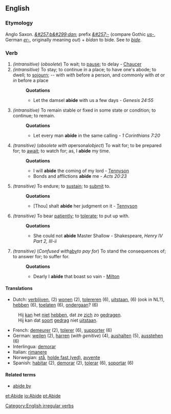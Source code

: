 ==English==
===Etymology===
Anglo Saxon. ''[[&#257;b&#299;dan]]''; prefix ''[[&#257;-]]'' (compare Gothic ''[[us-]]'', German ''[[er-]]'', originally meaning ''out'') + ''b&#299;dan'' to bide. See ''to [[bide]]''.

===Verb===
{{irregverb|abide|[[abides]]|[[abode]]''',''' [[abided]]''', or, formerly,''' [[abid]]|[[abode]]''',''' [[abided]]''', or, formerly,''' [[abid]]|[[abiding]]}}
#''(intransitive)'' (''obsolete'') To wait; to [[pause]]; to delay - [[Chaucer]]
#''(intransitive)'' To stay; to continue in a place; to have one's abode; to dwell; to [[sojourn]]; -- with ''with'' before a person, and commonly with ''at'' or ''in'' before a place
#:'''Quotations'''
#:*Let the damsel '''abide''' with us a few days -  ''Genesis 24:55''
#''(intransitive)'' To remain stable or fixed in some state or condition; to continue; to remain.
#:'''Quotations'''
#:*Let every man '''abide''' in the same calling - ''1 Corinthians 7:20''
#''(transitive)'' (''obsolete with a ''personal'' object'') To wait for; to be prepared for; to [[await]]; to watch for; as, I '''abide''' my time.
#:'''Quotations'''
#:*I will '''abide''' the coming of my lord - [[Tennyson]]
#:*Bonds and afflictions '''abide''' me - ''Acts 20:23''
#''(transitive)'' To endure; to [[sustain]]; to [[submit]] to.
#:'''Quotations'''
#:*[Thou] shalt '''abide''' her judgment on it - [[Tennyson]]
#''(transitive)'' To bear [[patiently]]; to [[tolerate]]; to put up with.
#:'''Quotations'''
#:*She could not '''abide''' Master Shallow - Shakespeare, ''Henry IV Part 2, III-ii''
#''(transitive)'' (''Confused with ''[[aby]]'' to pay for'') To stand the consequences of; to answer for; to suffer for.
#:'''Quotations'''
#:*Dearly I '''abide''' that boast so vain - [[Milton]]

====Translations====
*Dutch: [[verblijven]], (2) [[wonen]] (2), [[tolereren]] (6), [[uitstaan]], (6) (ook in NL?), [[hebben]] (6), [[toelaten]] (6), [[ondergaan]]? (6)
:Hij [[kan]] het [[niet]] [[hebben]], dat ze [[zich]] zo [[gedragen]].
:Hij kan dat [[soort]] [[gedrag]] niet [[uitstaan]].
*French: [[demeurer]] (2), [[tolerer]] (6), [[supporter]] (6)
*German: [[weilen]] (2), [[harren]] (''with genitive'') (4), [[aushalten]] (5), [[ausstehen]] (6)
*Interlingua: [[demorar]]
*Italian: [[rimanere]]
*Norwegian: [[stå]], [[holde fast (ved)]], [[avvente]]
*Spanish: [[habitar]] (2), [[demorar]] (2), [[tolerar]] (6), [[soportar]] (6)

====Related terms====
*[[abide by]]

[[Category:English irregular verbs]]

[[et:Abide]]
[[io:Abide]]
[[pt:Abide]]